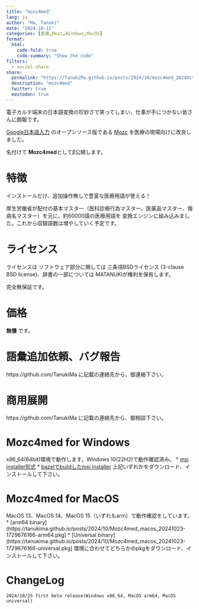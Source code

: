 ```yaml
---
title: "mozc4med"
lang: ja
author: "Ma, Tanuki"
date: "2024-10-12"
categories: [医療,Mozc,Windows,MacOS]
format:
  html:
    code-fold: true
    code-summary: "Show the code"
filters:
  - social-share
share:
  permalink: "https://TanukiMa.github.io/posts/2024/10/mozc4med_2024Oct25.html"
  description: "mozc4med"
  twitter: true
  mastodon: true
---
```

電子カルテ端末の日本語変換の珍妙さで笑ってしまい、仕事が手につかない皆さんに朗報です。

[Google日本語入力](https://www.google.co.jp/ime/)
のオープンソース版である
[Mozc](https://github.com/google/mozc)
を医療の現場向けに改良しました。

名付けて
**Mozc4med**としてβ公開します。

# 特徴
インストールだけ、追加操作無しで豊富な医療用語が使える！

厚生労働省が配付の基本マスター（医科診療行為マスター、医薬品マスター、傷病名マスター）を元に、約60000語の医療用語を
変換エンジンに組み込みました。これから収録語数は増やしていく予定です。

# ライセンス

ライセンスは
ソフトウェア部分に関しては
三条項BSDライセンス (3-clause BSD license)、辞書の一部については MATANUKIが権利を保有します。

完全無保証です。

# 価格
**無償**
です。

# 語彙追加依頼、バグ報告
https://github.com/TanukiMa に記載の連絡先から、御連絡下さい。

# 商用展開
https://github.com/TanukiMa に記載の連絡先から、御相談下さい。

# Mozc4med for Windows
x86_64(64bit)環境で動作します。Windows 10(22H2)で動作確認済み。
* [msi installer形式](https://tanukima.github.io/posts/2024/10/Mozc4med_x86_64_20241025-1729812154.msi) 
* [bazelでbuildしたmsi installer](https://tanukima.github.io/posts/2024/10/Mozc4med_bzl_x86_64_20241025-1729843546.msi)
上記いずれかをダウンロード、インストールして下さい。

# Mozc4med for MacOS
MacOS 13、MacOS 14、MacOS 15（いずれもarm）で動作確認をしています。
* [arm64 binary](https://tanukima.github.io/posts/2024/10/Mozc4med_macos_20241023-1729676166-arm64.pkg]
* [Universal binary](https://tanukima.github.io/posts/2024/10/Mozc4med_macos_20241023-1729676166-universal.pkg]
環境に合わせてどちらかのpkgをダウンロード、インストールして下さい。

# ChangeLog
````
2024/10/25 first beta release(Windows x86_64, MacOS arm64, MacOS universal)
````

